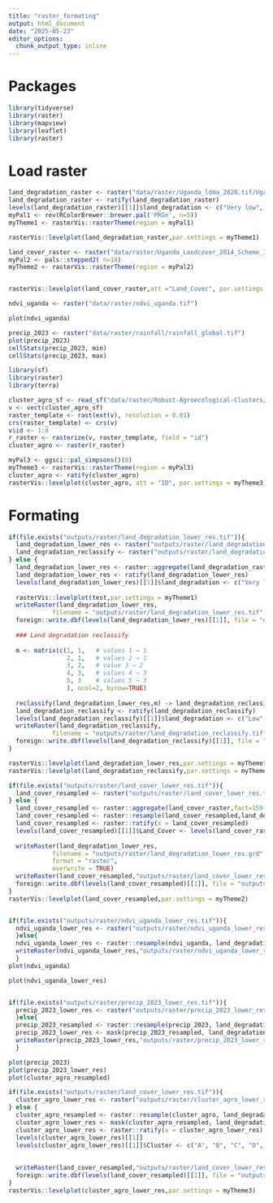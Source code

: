 ```yaml
---
title: "raster_formating"
output: html_document
date: "2025-05-23"
editor_options: 
  chunk_output_type: inline
---
```

# Packages

```r
library(tidyverse)
library(raster)
library(mapview)
library(leaflet)
library(raster)
```

# Load raster

```r
land_degradation_raster <- raster("data/raster/Uganda_ldma_2020.tif/Uganda_ldma_2020.tif")
land_degradation_raster <- ratify(land_degradation_raster)
levels(land_degradation_raster)[[1]]$land_degradation <- c("Very low", "Low", "Medium", "High", "Very High")
myPal1 <- rev(RColorBrewer::brewer.pal('PRGn', n=5))
myTheme1 <- rasterVis::rasterTheme(region = myPal1)

rasterVis::levelplot(land_degradation_raster,par.settings = myTheme1)
```


```r
land_cover_raster <- raster("data/raster/Uganda_Landcover_2014_Scheme_II/Uganda_Landcover_2014_Scheme_II.tif")
myPal2 <- pals::stepped2( n=18)
myTheme2 <- rasterVis::rasterTheme(region = myPal2)


rasterVis::levelplot(land_cover_raster,att ="Land_Cover", par.settings = myTheme2) 
```


```r
ndvi_uganda <- raster("data/raster/ndvi_uganda.tif")

plot(ndvi_uganda)
```


```r

precip_2023 <- raster("data/raster/rainfall/rainfall_global.tif")
plot(precip_2023)
cellStats(precip_2023, min)
cellStats(precip_2023, max)
```

```r
library(sf)
library(raster)
library(terra)

cluster_agro_sf <- read_sf("data/raster/Robust-Agroecological-Clusters/Robust Layers/Kmeans_Robust.shp")
v <- vect(cluster_agro_sf)
raster_template <- rast(ext(v), resolution = 0.01)
crs(raster_template) <- crs(v)
v$id <- 1:8
r_raster <- rasterize(v, raster_template, field = "id")
cluster_agro <- raster(r_raster)

myPal3 <- ggsci::pal_simpsons()(8)
myTheme3 <- rasterVis::rasterTheme(region = myPal3)
cluster_agro <- ratify(cluster_agro)
rasterVis::levelplot(cluster_agro, att = "ID", par.settings = myTheme3)

```

# Formating


```r

if(file.exists("outputs/raster/land_degradation_lower_res.tif")){
  land_degradation_lower_res <- raster("outputs/raster/land_degradation_lower_res.tif")
  land_degradation_reclassify <- raster("outputs/raster/land_degradation_reclassify.tif")
} else {
  land_degradation_lower_res <- raster::aggregate(land_degradation_raster, fact=50, fun = modal,  na.rm=TRUE)
  land_degradation_lower_res <- ratify(land_degradation_lower_res)
  levels(land_degradation_lower_res)[[1]]$land_degradation <- c("Very low", "Low", "Medium", "High", "Very High")
 
  rasterVis::levelplot(test,par.settings = myTheme1)
  writeRaster(land_degradation_lower_res,
            filename = "outputs/raster/land_degradation_lower_res.tif",options=c('TFW=YES'), overwrite=TRUE)
  foreign::write.dbf(levels(land_degradation_lower_res)[[1]], file = "outputs/raster/land_degradation_lower_res.tif.vat.dbf")
  
  ### Land degradation reclassify
  
  m <- matrix(c(1, 1,   # values 1 → 1
                2, 1,   # values 2 → 1
                3, 2,   # value 3 → 2
                4, 3,   # values 4 → 3
                5, 3    # values 5 → 3
                ), ncol=2, byrow=TRUE)
  
  reclassify(land_degradation_lower_res,m) -> land_degradation_reclassify
  land_degradation_reclassify <- ratify(land_degradation_reclassify)
  levels(land_degradation_reclassify)[[1]]$land_degradation <- c("Low", "Medium", "High")
  writeRaster(land_degradation_reclassify,
            filename = "outputs/raster/land_degradation_reclassify.tif",options=c('TFW=YES'), overwrite=TRUE)
  foreign::write.dbf(levels(land_degradation_reclassify)[[1]], file = "outputs/raster/land_degradation_reclassify.tif.vat.dbf")
}

rasterVis::levelplot(land_degradation_lower_res,par.settings = myTheme1)
rasterVis::levelplot(land_degradation_reclassify,par.settings = myTheme1)

if(file.exists("outputs/raster/land_cover_lower_res.tif")){
  land_cover_resampled <- raster("outputs/raster/land_cover_lower_res.tif")
} else {
  land_cover_resampled <- raster::aggregate(land_cover_raster,fact=150,fun = modal)
  land_cover_resampled <- raster::resample(land_cover_resampled,land_degradation_lower_res, method = "ngb")
  land_cover_resampled <- raster::ratify(x = land_cover_resampled)
  levels(land_cover_resampled)[[1]]$Land_Cover <- levels(land_cover_raster)[[1]]$Land_Cover
  
  writeRaster(land_degradation_lower_res,
            filename = "outputs/raster/land_degradation_lower_res.grd",
            format = "raster",
            overwrite = TRUE)
  writeRaster(land_cover_resampled,"outputs/raster/land_cover_lower_res.tif",options=c('TFW=YES'))
  foreign::write.dbf(levels(land_cover_resampled)[[1]], file = "outputs/raster/land_cover_lower_res.tif.vat.dbf")
}
rasterVis::levelplot(land_cover_resampled,par.settings = myTheme2)


if(file.exists("outputs/raster/ndvi_uganda_lower_res.tif")){
  ndvi_uganda_lower_res <- raster("outputs/raster/ndvi_uganda_lower_res.tif")
  }else{
  ndvi_uganda_lower_res <- raster::resample(ndvi_uganda, land_degradation_lower_res, method = "ngb")
  writeRaster(ndvi_uganda_lower_res,"outputs/raster/ndvi_uganda_lower_res.tif",options=c('TFW=YES'))
  }
plot(ndvi_uganda)

plot(ndvi_uganda_lower_res)


if(file.exists("outputs/raster/precip_2023_lower_res.tif")){
  precip_2023_lower_res <- raster("outputs/raster/precip_2023_lower_res.tif")
  }else{
  precip_2023_resampled <- raster::resample(precip_2023, land_degradation_lower_res, method = "ngb")
  precip_2023_lower_res <- mask(precip_2023_resampled, land_degradation_lower_res)
  writeRaster(precip_2023_lower_res,"outputs/raster/precip_2023_lower_res.tif",options=c('TFW=YES'), overwrite=TRUE)
  }

plot(precip_2023)
plot(precip_2023_lower_res)
plot(cluster_agro_resampled)

if(file.exists("outputs/raster/land_cover_lower_res.tif")){
  cluster_agro_lower_res <- raster("outputs/raster/cluster_agro_lower_res.tif")
} else {
  cluster_agro_resampled <- raster::resample(cluster_agro, land_degradation_lower_res, method = "ngb")
  cluster_agro_lower_res <- mask(cluster_agro_resampled, land_degradation_lower_res)
  cluster_agro_lower_res <- raster::ratify(x = cluster_agro_lower_res)
  levels(cluster_agro_lower_res)[[1]]
  levels(cluster_agro_lower_res)[[1]]$Cluster <- c("A", "B", "C", "D", "E", "F", "G", "H")
 
  
  writeRaster(land_cover_resampled,"outputs/raster/land_cover_lower_res.tif",options=c('TFW=YES'))
  foreign::write.dbf(levels(land_cover_resampled)[[1]], file = "outputs/raster/land_cover_lower_res.tif.vat.dbf")
}
rasterVis::levelplot(cluster_agro_lower_res,par.settings = myTheme3)
```


